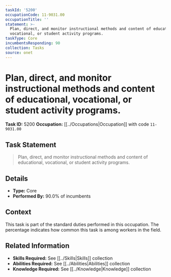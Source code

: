 ```yaml
---
taskId: '5200'
occupationCode: 11-9031.00
occupationTitle: ''
statement: >-
  Plan, direct, and monitor instructional methods and content of educational,
  vocational, or student activity programs.
taskType: Core
incumbentsResponding: 90
collection: Tasks
source: onet
---
```

# Plan, direct, and monitor instructional methods and content of educational, vocational, or student activity programs.

**Task ID:** 5200
**Occupation:** [[../Occupations|Occupation]] with code `11-9031.00`

## Task Statement

> Plan, direct, and monitor instructional methods and content of educational, vocational, or student activity programs.

## Details

- **Type:** Core
- **Performed By:** 90.0% of incumbents

## Context

This task is part of the standard duties performed in this occupation. The percentage indicates how common this task is among workers in the field.

## Related Information

- **Skills Required:** See [[../Skills|Skills]] collection
- **Abilities Required:** See [[../Abilities|Abilities]] collection
- **Knowledge Required:** See [[../Knowledge|Knowledge]] collection
